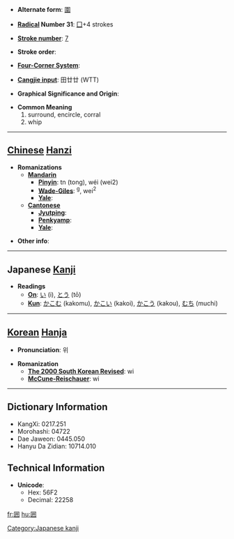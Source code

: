 * '''Alternate form''': [[圍]]

* '''[[Wiktionary:Chinese radical index| Radical]] Number 31''': [[Wiktionary:Chinese radical index 囗|囗]]+4 strokes

* '''[[Wiktionary:Chinese total strokes index|Stroke number]]''': [[Wiktionary:Chinese total strokes index 7|7]]

* '''Stroke order''': 

* '''[[Wiktionary:Chinese four corner index|Four-Corner System]]''': 

* '''[[Wiktionary:Chinese Cangjie index|Cangjie input]]''': 田廿廿 (WTT)

* '''Graphical Significance and Origin''': 

* '''Common Meaning'''
*#surround, encircle, corral
*# whip


----

== [[Chinese]] [[Hanzi]] ==

* '''Romanizations'''
** '''[[Mandarin]]'''
*** '''[[Pinyin]]''': tn (tong), wéi (wei2)
*** '''[[Wade-Giles]]''': <sup>g</sup>, wei<sup>2</sup>
*** '''[[Yale]]''': 
** '''[[Cantonese]]'''
*** '''[[Jyutping]]''':
*** '''[[Penkyamp]]''': 
*** '''[[Yale]]''': 

* '''Other info''': 

----

== Japanese [[Kanji]] ==

* '''Readings'''
** '''[[On]]''': [[い]] (i), [[とう]] (tō)
** '''[[Kun]]''': [[かこむ]] (kakomu), [[かこい]] (kakoi), [[かこう]] (kakou), [[むち]] (muchi)

[[Category:Japanese kanji]]
----

== [[Korean]] [[Hanja]] ==

* '''Pronunciation''': 위

* '''Romanization'''
** '''[[The 2000 South Korean Revised Romanization|The 2000 South Korean Revised]]''': wi
** '''[[McCune-Reischauer]]''': wi

----

== Dictionary Information ==

* KangXi: 0217.251
* Morohashi: 04722
* Dae Jaweon: 0445.050
* Hanyu Da Zidian: 10714.010

== Technical Information ==

* '''Unicode''':
** Hex: 56F2
** Decimal: 22258

[[fr:囲]]
[[hu:囲]]